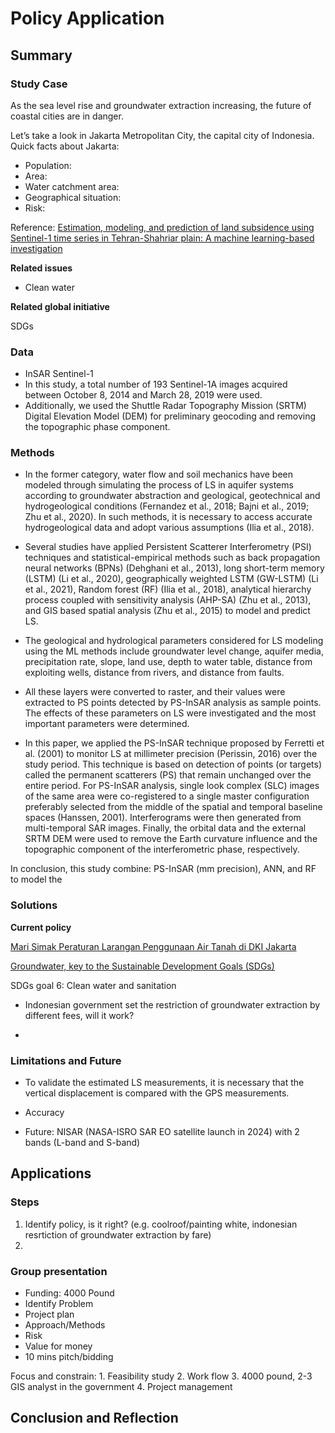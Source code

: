 # Policy Application

## Summary

### Study Case

As the sea level rise and groundwater extraction increasing, the future of coastal cities are in danger.

Let's take a look in Jakarta Metropolitan City, the capital city of Indonesia. Quick facts about Jakarta:

-   Population:
-   Area:
-   Water catchment area:
-   Geographical situation:
-   Risk:

Reference: [Estimation, modeling, and prediction of land subsidence using Sentinel-1 time series in Tehran-Shahriar plain: A machine learning-based investigation](https://www.sciencedirect.com/science/article/pii/S2352938521002275)

**Related issues**

-   Clean water

**Related global initiative**

SDGs

### Data

-   InSAR Sentinel-1
-   In this study, a total number of 193 Sentinel-1A images acquired between October 8, 2014 and March 28, 2019 were used.
-   Additionally, we used the Shuttle Radar Topography Mission (SRTM) Digital Elevation Model (DEM) for preliminary geocoding and removing the topographic phase component.

### Methods

-   In the former category, water flow and soil mechanics have been modeled through simulating the process of LS in aquifer systems according to groundwater abstraction and geological, geotechnical and hydrogeological conditions (Fernandez et al., 2018; Bajni et al., 2019; Zhu et al., 2020). In such methods, it is necessary to access accurate hydrogeological data and adopt various assumptions (Ilia et al., 2018).

-   Several studies have applied Persistent Scatterer Interferometry (PSI) techniques and statistical-empirical methods such as back propagation neural networks (BPNs) (Dehghani et al., 2013), long short-term memory (LSTM) (Li et al., 2020), geographically weighted LSTM (GW-LSTM) (Li et al., 2021), Random forest (RF) (Ilia et al., 2018), analytical hierarchy process coupled with sensitivity analysis (AHP-SA) (Zhu et al., 2013), and GIS based spatial analysis (Zhu et al., 2015) to model and predict LS.

-   The geological and hydrological parameters considered for LS modeling using the ML methods include groundwater level change, aquifer media, precipitation rate, slope, land use, depth to water table, distance from exploiting wells, distance from rivers, and distance from faults.

-   All these layers were converted to raster, and their values were extracted to PS points detected by PS-InSAR analysis as sample points. The effects of these parameters on LS were investigated and the most important parameters were determined.

-   In this paper, we applied the PS-InSAR technique proposed by Ferretti et al. (2001) to monitor LS at millimeter precision (Perissin, 2016) over the study period. This technique is based on detection of points (or targets) called the permanent scatterers (PS) that remain unchanged over the entire period. For PS-InSAR analysis, single look complex (SLC) images of the same area were co-registered to a single master configuration preferably selected from the middle of the spatial and temporal baseline spaces (Hanssen, 2001). Interferograms were then generated from multi-temporal SAR images. Finally, the orbital data and the external SRTM DEM were used to remove the Earth curvature influence and the topographic component of the interferometric phase, respectively.

In conclusion, this study combine: PS-InSAR (mm precision), ANN, and RF to model the

### Solutions

**Current policy**

[Mari Simak Peraturan Larangan Penggunaan Air Tanah di DKI Jakarta](https://kfmap.asia/blog/mari-simak-peraturan-larangan-penggunaan-air-tanah-di-dki-jakarta/2115)

[Groundwater, key to the Sustainable Development Goals (SDGs)](https://www.un-igrac.org/stories/groundwater-key-sustainable-development-goals-sdgs)

SDGs goal 6: Clean water and sanitation

-   Indonesian government set the restriction of groundwater extraction by different fees, will it work?

-   

### Limitations and Future

-   To validate the estimated LS measurements, it is necessary that the vertical displacement is compared with the GPS measurements.

-   Accuracy

-   Future: NISAR (NASA-ISRO SAR EO satellite launch in 2024) with 2 bands (L-band and S-band)

## Applications

### Steps

1.  Identify policy, is it right? (e.g. coolroof/painting white, indonesian resrtiction of groundwater extraction by fare)
2.  

### Group presentation

-   Funding: 4000 Pound
-   Identify Problem
-   Project plan
-   Approach/Methods
-   Risk
-   Value for money
-   10 mins pitch/bidding

Focus and constrain: 1. Feasibility study 2. Work flow 3. 4000 pound, 2-3 GIS analyst in the government 4. Project management

## Conclusion and Reflection
